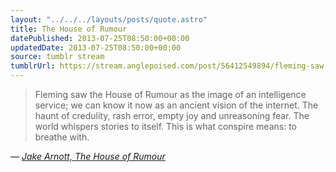 ```yaml
---
layout: "../../../layouts/posts/quote.astro"
title: The House of Rumour
datePublished: 2013-07-25T08:50:00+00:00
updatedDate: 2013-07-25T08:50:00+00:00
source: tumblr stream
tumblrUrl: https://stream.anglepoised.com/post/56412549894/fleming-saw-the-house-of-rumour-as-the-image-of-an
---
```


> Fleming saw the House of Rumour as the image of an intelligence service; we can know it now as an ancient vision of the internet. The haunt of credulity, rash error, empty joy and unreasoning fear. The world whispers stories to itself. This is what conspire means: to breathe with.

— <cite>[Jake Arnott, _The House of Rumour_](https://www.goodreads.com/book/show/13608990-the-house-of-rumour)</cite>

